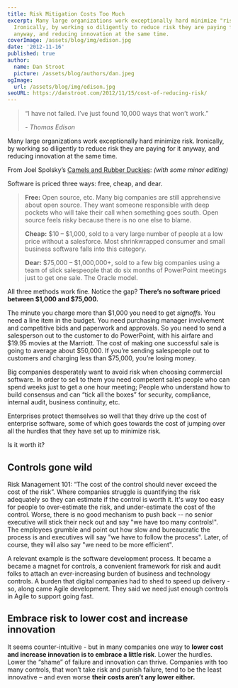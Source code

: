 ```yaml
---
title: Risk Mitigation Costs Too Much
excerpt: Many large organizations work exceptionally hard minimize "risk".
  Ironically, by working so diligently to reduce risk they are paying for it
  anyway, and reducing innovation at the same time.
coverImage: /assets/blog/img/edison.jpg
date: '2012-11-16'
published: true
author:
  name: Dan Stroot
  picture: /assets/blog/authors/dan.jpeg
ogImage:
  url: /assets/blog/img/edison.jpg
seoURL: https://danstroot.com/2012/11/15/cost-of-reducing-risk/
---
```


> “I have not failed. I’ve just found 10,000 ways that won’t work.”
>
> <cite>- Thomas Edison</cite>

Many large organizations work exceptionally hard minimize risk. Ironically, by working so diligently to reduce risk they are paying for it anyway, and reducing innovation at the same time.

From Joel Spolsky’s [Camels and Rubber Duckies](http://www.joelonsoftware.com/articles/CamelsandRubberDuckies.html): _(with some minor editing)_

Software is priced three ways: free, cheap, and dear.

> **Free:** Open source, etc. Many big companies are still
> apprehensive about open source. They want someone responsible
> with deep pockets who will take their call when something goes
> south. Open source feels risky because there is no one else to
> blame.
>
> **Cheap:** $10 – $1,000, sold to a very large number of
> people at a low price without a salesforce. Most shrinkwrapped
> consumer and small business software falls into this category.
>
> **Dear:** $75,000 – $1,000,000+, sold to a few big companies
> using a team of slick salespeople that do six months of PowerPoint
> meetings just to get one sale. The Oracle model.

All three methods work fine. Notice the gap? **There’s no software priced between $1,000 and $75,000.**

The minute you charge more than $1,000 you need to get _signoffs_. You need a line item in the budget. You need purchasing manager involvement and competitive bids and paperwork and approvals. So you need to send a salesperson out to the customer to do PowerPoint, with his airfare and $19.95 movies at the Marriott. The cost of making one successful sale is going to average about $50,000. If you’re sending salespeople out to customers and charging less than $75,000, you’re losing money.

Big companies desperately want to avoid risk when choosing commercial software. In order to sell to them you need competent sales people who can spend weeks just to get a one hour meeting; People who understand how to build consensus and can “tick all the boxes” for security, compliance, internal audit, business continuity, etc.

Enterprises protect themselves so well that they drive up the cost of enterprise software, some of which goes towards the cost of jumping over all the hurdles that they have set up to minimize risk.

Is it worth it?

## Controls gone wild

Risk Management 101: “The cost of the control should never exceed the cost of the risk”. Where companies struggle is quantifying the risk adequately so they can estimate if the control is worth it. It's way too easy for people to over-estimate the risk, and under-estimate the cost of the control. Worse, there is no good mechanism to push back -- no senior executive will stick their neck out and say "we have too many controls!". The employees grumble and point out how slow and bureaucratic the process is and executives will say "we have to follow the process". Later, of course, they will also say "we need to be more efficient".

A relevant example is the software development process. It became a became a magnet for controls, a convenient framework for risk and audit folks to attach an ever-increasing burden of business and technology controls. A burden that digital companies had to shed to speed up delivery - so, along came Agile development. They said we need just enough controls in Agile to support going fast.

## Embrace risk to lower cost and increase innovation

It seems counter-intuitive - but in many companies one way to **lower cost and increase innovation is to embrace a little risk**. Lower the hurdles. Lower the “shame” of failure and innovation can thrive. Companies with too many controls, that won’t take risk and punish failure, tend to be the least innovative – and even worse **their costs aren’t any lower either.**

